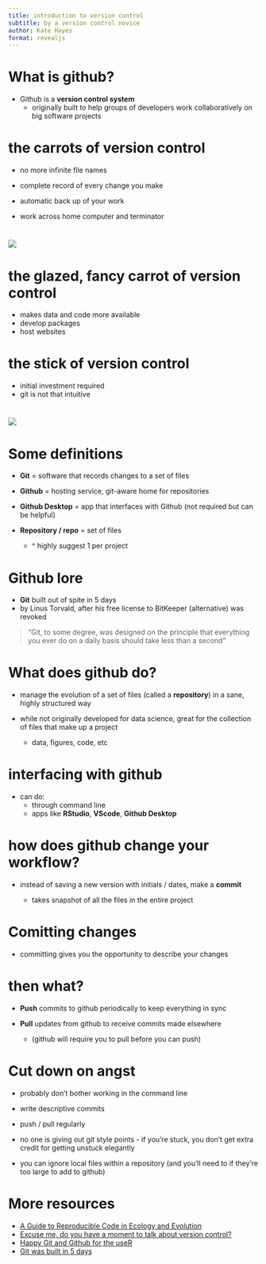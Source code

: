 ```yaml
---
title: introduction to version control
subtitle: by a version control novice
author: Kate Hayes
format: revealjs
---
```


# What is github?

-   Github is a **version control system**
    -   originally built to help groups of developers work collaboratively on big software projects

# the carrots of version control

-   no more infinite file names

-   complete record of every change you make

-   automatic back up of your work

-   work across home computer and terminator

# 

![](images/test.png)

# the glazed, fancy carrot of version control

-   makes data and code more available
-   develop packages
-   host websites

# the stick of version control

-   initial investment required
-   git is not that intuitive

# 

![](images/1699565200-screen-shot-2023-08-16-at-11-08-59-pm.webp)

# Some definitions

-   **Git** = software that records changes to a set of files

-   **Github** = hosting service, git-aware home for repositories

-   **Github Desktop** = app that interfaces with Github (not required but can be helpful)

-   **Repository / repo** = set of files

    -   \^ highly suggest 1 per project

# Github lore

-   **Git** built out of spite in 5 days
-   by Linus Torvald, after his free license to BitKeeper (alternative) was revoked

<div>

> "Git, to some degree, was designed on the principle that everything you ever do on a daily basis should take less than a second"

</div>

# What does github do?

-   manage the evolution of a set of files (called a **repository**) in a sane, highly structured way

-   while not originally developed for data science, great for the collection of files that make up a project

    -   data, figures, code, etc

# interfacing with github

-   can do:
    -   through command line
    -   apps like **RStudio**, **VScode**, **Github Desktop**

# how does github change your workflow?

-   instead of saving a new version with initials / dates, make a **commit**

    -   takes snapshot of all the files in the entire project

# Comitting changes

-   committing gives you the opportunity to describe your changes

# then what?

-   **Push** commits to github periodically to keep everything in sync

-   **Pull** updates from github to receive commits made elsewhere

    -   (github will require you to pull before you can push)

# Cut down on angst

-   probably don't bother working in the command line

-   write descriptive commits

-   push / pull regularly

-   no one is giving out git style points - if you're stuck, you don't get extra credit for getting unstuck elegantly

-   you can ignore local files within a repository (and you'll need to if they're too large to add to github)

# More resources

-   [A Guide to Reproducible Code in Ecology and Evolution](https://www.britishecologicalsociety.org/wp-content/uploads/2017/12/guide-to-reproducible-code.pdf)
-   [Excuse me, do you have a moment to talk about version control?](https://peerj.com/preprints/3159.pdf)
-   [Happy Git and Github for the useR](https://happygitwithr.com/)
-   [Git was built in 5 days](https://graphite.dev/blog/understanding-git)